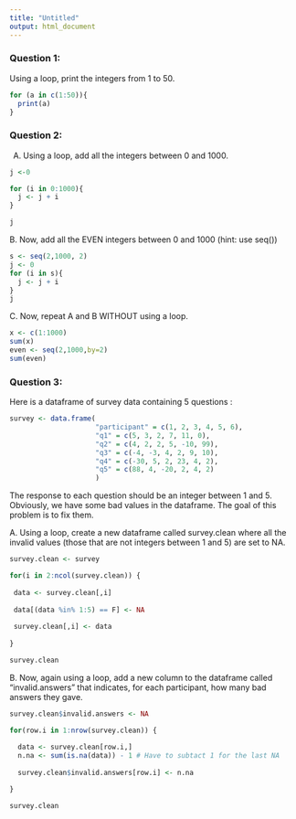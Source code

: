 ```yaml
---
title: "Untitled"
output: html_document
---
```





### Question 1:

Using a loop, print the integers from 1 to 50. 
```r
for (a in c(1:50)){
  print(a)
}
```


### Question 2:

A.  Using a loop, add all the integers between 0 and 1000.
```r
j <-0

for (i in 0:1000){
  j <- j + i
}

j
```


B. Now, add all the EVEN integers between 0 and 1000 (hint: use seq())
```r
s <- seq(2,1000, 2)
j <- 0
for (i in s){
  j <- j + i
}
j
```


C. Now, repeat A and B WITHOUT using a loop.
```r
x <- c(1:1000)
sum(x)
even <- seq(2,1000,by=2)
sum(even)
```


### Question 3:

Here is a dataframe of survey data containing 5 questions :

```r
survey <- data.frame(
                     "participant" = c(1, 2, 3, 4, 5, 6),
                     "q1" = c(5, 3, 2, 7, 11, 0),
                     "q2" = c(4, 2, 2, 5, -10, 99),
                     "q3" = c(-4, -3, 4, 2, 9, 10),
                     "q4" = c(-30, 5, 2, 23, 4, 2),
                     "q5" = c(88, 4, -20, 2, 4, 2)
                     )
```
The response to each question should be an integer between 1 and 5. Obviously, we have some bad values in the dataframe. The goal of this problem is to fix them.

A. Using a loop, create a new dataframe called survey.clean where all the invalid values (those that are not integers between 1 and 5) are set to NA.

```r
survey.clean <- survey

for(i in 2:ncol(survey.clean)) {
  
 data <- survey.clean[,i]
 
 data[(data %in% 1:5) == F] <- NA
 
 survey.clean[,i] <- data
 
}

survey.clean
```


B. Now, again using a loop, add a new column to the dataframe called “invalid.answers” that indicates, for each participant, how many bad answers they gave.

```r
survey.clean$invalid.answers <- NA

for(row.i in 1:nrow(survey.clean)) {
  
  data <- survey.clean[row.i,]
  n.na <- sum(is.na(data)) - 1 # Have to subtact 1 for the last NA
  
  survey.clean$invalid.answers[row.i] <- n.na

}

survey.clean
```

